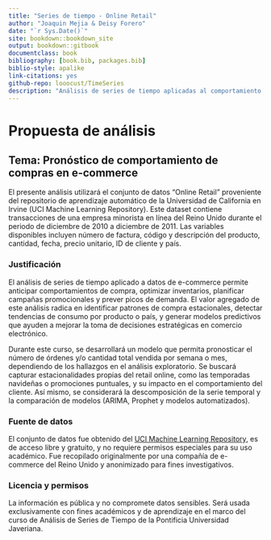 ```yaml
--- 
title: "Series de tiempo - Online Retail"
author: "Joaquin Mejia & Deisy Forero"
date: "`r Sys.Date()`"
site: bookdown::bookdown_site
output: bookdown::gitbook
documentclass: book
bibliography: [book.bib, packages.bib]
biblio-style: apalike
link-citations: yes
github-repo: looocust/TimeSeries
description: "Análisis de series de tiempo aplicadas al comportamiento de compras online del 2010 al 2011."
---
```


# Propuesta de análisis

## Tema: Pronóstico de comportamiento de compras en e-commerce

El presente análisis utilizará el conjunto de datos “Online Retail” proveniente del repositorio de aprendizaje automático de la Universidad de California en Irvine (UCI Machine Learning Repository). Este dataset contiene transacciones de una empresa minorista en línea del Reino Unido durante el periodo de diciembre de 2010 a diciembre de 2011. Las variables disponibles incluyen número de factura, código y descripción del producto, cantidad, fecha, precio unitario, ID de cliente y país.

### Justificación

El análisis de series de tiempo aplicado a datos de e-commerce permite anticipar comportamientos de compra, optimizar inventarios, planificar campañas promocionales y prever picos de demanda. El valor agregado de este análisis radica en identificar patrones de compra estacionales, detectar tendencias de consumo por producto o país, y generar modelos predictivos que ayuden a mejorar la toma de decisiones estratégicas en comercio electrónico.

Durante este curso, se desarrollará un modelo que permita pronosticar el número de órdenes y/o cantidad total vendida por semana o mes, dependiendo de los hallazgos en el análisis exploratorio. Se buscará capturar estacionalidades propias del retail online, como las temporadas navideñas o promociones puntuales, y su impacto en el comportamiento del cliente. Así mismo, se considerará la descomposición de la serie temporal y la comparación de modelos (ARIMA, Prophet y modelos automatizados).

### Fuente de datos

El conjunto de datos fue obtenido del [UCI Machine Learning Repository](https://archive.ics.uci.edu/dataset/352/online+retail), es de acceso libre y gratuito, y no requiere permisos especiales para su uso académico. Fue recopilado originalmente por una compañía de e-commerce del Reino Unido y anonimizado para fines investigativos.

### Licencia y permisos

La información es pública y no compromete datos sensibles. Será usada exclusivamente con fines académicos y de aprendizaje en el marco del curso de Análisis de Series de Tiempo de la Pontificia Universidad Javeriana.